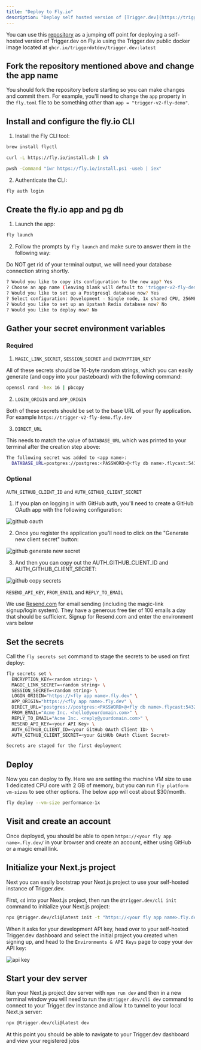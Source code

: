 ```yaml
---
title: "Deploy to Fly.io"
description: "Deploy self hosted version of [Trigger.dev](https://trigger.dev) to Fly.io"
---
```


You can use this [repository](https://github.com/triggerdotdev/fly.io) as a jumping off point for deploying a self-hosted version of Trigger.dev on Fly.io using the Trigger.dev public docker image located at `ghcr.io/triggerdotdev/trigger.dev:latest`

## Fork the repository mentioned above and change the app name

You should fork the repository before starting so you can make changes and commit them. For example, you'll need to change the `app` property in the `fly.toml` file to be something other than `app = "trigger-v2-fly-demo"`.

## Install and configure the fly.io CLI

1. Install the Fly CLI tool:

<CodeGroup>

```sh Mac
brew install flyctl
```

```sh Linux
curl -L https://fly.io/install.sh | sh
```

```sh Windows
pwsh -Command "iwr https://fly.io/install.ps1 -useb | iex"
```

</CodeGroup>

2. Authenticate the CLI:

```sh
fly auth login
```

## Create the fly.io app and pg db

1. Launch the app:

```sh
fly launch
```

2. Follow the prompts by `fly launch` and make sure to answer them in the following way:

<Warning>Do NOT get rid of your terminal output, we will need your database connection string shortly.</Warning>

```sh
? Would you like to copy its configuration to the new app? Yes
? Choose an app name (leaving blank will default to 'trigger-v2-fly-demo') <enter your preferred app name here or leave blank>
? Would you like to set up a Postgresql database now? Yes
? Select configuration: Development - Single node, 1x shared CPU, 256MB RAM, 1GB disk <- feel free to pick a beefier machine
? Would you like to set up an Upstash Redis database now? No
? Would you like to deploy now? No
```

## Gather your secret environment variables

### Required

1. `MAGIC_LINK_SECRET`, `SESSION_SECRET` and `ENCRYPTION_KEY`

All of these secrets should be 16-byte random strings, which you can easily generate (and copy into your pasteboard) with the following command:

```sh
openssl rand -hex 16 | pbcopy
```

2. `LOGIN_ORIGIN` and `APP_ORIGIN`

Both of these secrets should be set to the base URL of your fly application. For example `https://trigger-v2-fly-demo.fly.dev`

3. `DIRECT_URL`

This needs to match the value of `DATABASE_URL` which was printed to your terminal after the creation step above:

```sh
The following secret was added to <app name>:
  DATABASE_URL=postgres://postgres:<PASSWORD>@<fly db name>.flycast:5432/<app name>?sslmode=disable
```

### Optional

`AUTH_GITHUB_CLIENT_ID` and `AUTH_GITHUB_CLIENT_SECRET`

1. If you plan on logging in with GitHub auth, you'll need to create a GitHub OAuth app with the following configuration:

![github oauth](/images/github-oauth.png)

2. Once you register the application you'll need to click on the "Generate new client secret" button:

![github generate new secret](/images/github-generate-new-secret.png)

3. And then you can copy out the AUTH_GITHUB_CLIENT_ID and AUTH_GITHUB_CLIENT_SECRET:

![github copy secrets](/images/github-secrets.png)

`RESEND_API_KEY`, `FROM_EMAIL` and `REPLY_TO_EMAIL`

We use [Resend.com](https://resend.com) for email sending (including the magic-link signup/login system). They have a generous free tier of 100 emails a day that should be sufficient. Signup for Resend.com and enter the environment vars below

## Set the secrets

Call the `fly secrets set` command to stage the secrets to be used on first deploy:

```sh
fly secrets set \
  ENCRYPTION_KEY=<random string> \
  MAGIC_LINK_SECRET=<random string> \
  SESSION_SECRET=<random string> \
  LOGIN_ORIGIN="https://<fly app name>.fly.dev" \
  APP_ORIGIN="https://<fly app name>.fly.dev" \
  DIRECT_URL="postgres://postgres:<PASSWORD>@<fly db name>.flycast:5432/<app name>?sslmode=disable" \
  FROM_EMAIL="Acme Inc. <hello@yourdomain.com>" \
  REPLY_TO_EMAIL="Acme Inc. <reply@yourdomain.com>" \
  RESEND_API_KEY=<your API Key> \
  AUTH_GITHUB_CLIENT_ID=<your GitHub OAuth Client ID> \
  AUTH_GITHUB_CLIENT_SECRET=<your GitHUb OAuth Client Secret>

Secrets are staged for the first deployment
```

## Deploy

Now you can deploy to fly. Here we are setting the machine VM size to use 1 dedicated CPU core with 2 GB of memory, but you can run `fly platform vm-sizes` to see other options. The below app will cost about $30/month.

```sh
fly deploy --vm-size performance-1x
```

## Visit and create an account

Once deployed, you should be able to open `https://<your fly app name>.fly.dev/` in your browser and create an account, either using GitHub or a magic email link.

## Initialize your Next.js project

Next you can easily bootstrap your Next.js project to use your self-hosted instance of Trigger.dev.

First, `cd` into your Next.js project, then run the `@trigger.dev/cli init` command to initialize your Next.js project:

```sh
npx @trigger.dev/cli@latest init -t "https://<your fly app name>.fly.dev"
```

When it asks for your development API key, head over to your self-hosted Trigger.dev dashboard and select the initial project you created when signing up, and head to the `Environments & API Keys` page to copy your `dev` API key:

![api key](/images/api-key.png)

## Start your dev server

Run your Next.js project dev server with `npm run dev` and then in a new terminal window you will need to run the `@trigger.dev/cli dev` command to connect to your Trigger.dev instance and allow it to tunnel to your local Next.js server:

```sh
npx @trigger.dev/cli@latest dev
```

At this point you should be able to navigate to your Trigger.dev dashboard and view your registered jobs
